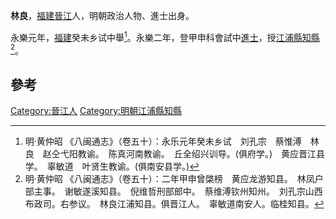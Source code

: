 '''林良'''，[[福建|福建]][[晉江|晉江]]人，明朝政治人物、進士出身。

永樂元年，[[福建|福建]]癸未乡试中舉<ref>明·黄仲昭 《八闽通志》（卷五十）：永乐元年癸未乡试　刘孔宗　蔡惟溥　林良　赵仝弋阳教谕。　陈真河南教谕。　丘全绍兴训导。(俱府学。)　黄应晋江县学。　辜敏道　叶贤生教谕。(俱南安县学。)</ref>。永樂二年，登甲申科會試中[[進士|進士]]，授[[江浦縣|江浦縣]][[知縣|知縣]]<ref>明·黄仲昭 《八闽通志》（卷五十）：二年甲申曾棨榜　黄应龙游知县。　林凤户部主事。　谢敏遂溪知县。　倪维哲刑部郎中。　蔡维溥钦州知州。　刘孔宗山西布政司。右参议。　林良江浦知县。俱晋江人。　辜敏道南安人。临桂知县。</ref>。

==參考==
{{Reflist}}
{{明朝人物小作品}}
{{永樂二年甲申科殿試金榜}}
[[Category:晉江人|Category:晉江人]]
[[Category:明朝江浦縣知縣|Category:明朝江浦縣知縣]]